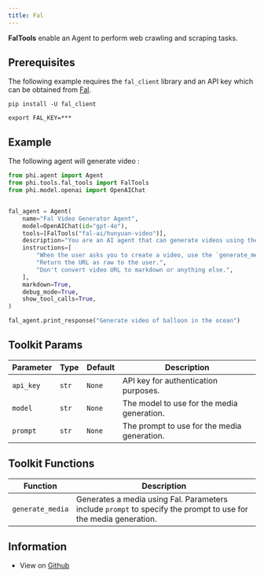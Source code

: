```yaml
---
title: Fal
---
```


**FalTools** enable an Agent to perform web crawling and scraping tasks.

## Prerequisites

The following example requires the `fal_client` library and an API key which can be obtained from [Fal](https://fal.ai/).

```shell
pip install -U fal_client
```

```shell
export FAL_KEY=***
```

## Example

The following agent will generate video :

```python cookbook/tools/fal_tools.py
from phi.agent import Agent
from phi.tools.fal_tools import FalTools
from phi.model.openai import OpenAIChat


fal_agent = Agent(
    name="Fal Video Generator Agent",
    model=OpenAIChat(id="gpt-4o"),
    tools=[FalTools("fal-ai/hunyuan-video")],
    description="You are an AI agent that can generate videos using the Fal API.",
    instructions=[
        "When the user asks you to create a video, use the `generate_media` tool to create the video.",
        "Return the URL as raw to the user.",
        "Don't convert video URL to markdown or anything else.",
    ],
    markdown=True,
    debug_mode=True,
    show_tool_calls=True,
)

fal_agent.print_response("Generate video of balloon in the ocean")
```

## Toolkit Params

| Parameter | Type | Default | Description |
|-----------|------|---------|-------------|
| `api_key` | `str` | `None` | API key for authentication purposes. |
| `model` | `str` | `None` | The model to use for the media generation. |
| `prompt` | `str` | `None` | The prompt to use for the media generation. |

## Toolkit Functions

| Function | Description |
|----------|-------------|
| `generate_media` | Generates a media using Fal. Parameters include `prompt` to specify the prompt to use for the media generation. |

## Information

- View on [Github](https://github.com/phidatahq/phidata/blob/main/phi/tools/fal_tools.py)
